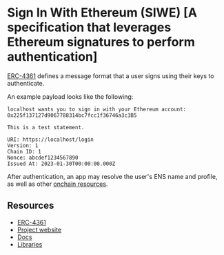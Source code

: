
# Sign In With Ethereum (SIWE) [A specification that leverages Ethereum signatures to perform authentication]

[ERC-4361](https://eips.ethereum.org/EIPS/eip-4361) defines a message format that a user signs using their keys to authenticate.

An example payload looks like the following:

```
localhost wants you to sign in with your Ethereum account:
0x225f137127d9067788314bc7fcc1f36746a3c3B5

This is a test statement.

URI: https://localhost/login
Version: 1
Chain ID: 1
Nonce: abcdef1234567890
Issued At: 2023-01-30T00:00:00.000Z
```

After authentication, an app may resolve the user's ENS name and profile, as well as other [onchain resources](https://docs.siwe.xyz/quickstart/retrieve-onchain-data).

## Resources

* [ERC-4361](https://eips.ethereum.org/EIPS/eip-4361)
* [Project website](https://siwe.xyz/)
* [Docs](https://docs.siwe.xyz/)
* [Libraries](https://docs.siwe.xyz/libraries/)
